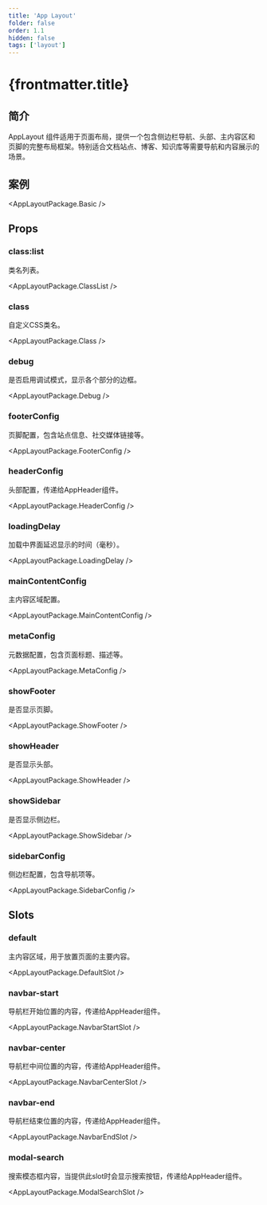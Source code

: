 ```yaml
---
title: 'App Layout'
folder: false
order: 1.1
hidden: false
tags: ['layout']
---
```



# {frontmatter.title}

## 简介

AppLayout 组件适用于页面布局，提供一个包含侧边栏导航、头部、主内容区和页脚的完整布局框架。特别适合文档站点、博客、知识库等需要导航和内容展示的场景。

## 案例

<AppLayoutPackage.Basic />

## Props

### class:list

类名列表。

<AppLayoutPackage.ClassList />

### class

自定义CSS类名。

<AppLayoutPackage.Class />

### debug

是否启用调试模式，显示各个部分的边框。

<AppLayoutPackage.Debug />

### footerConfig

页脚配置，包含站点信息、社交媒体链接等。

<AppLayoutPackage.FooterConfig />

### headerConfig

头部配置，传递给AppHeader组件。

<AppLayoutPackage.HeaderConfig />

### loadingDelay

加载中界面延迟显示的时间（毫秒）。

<AppLayoutPackage.LoadingDelay />

### mainContentConfig

主内容区域配置。

<AppLayoutPackage.MainContentConfig />

### metaConfig

元数据配置，包含页面标题、描述等。

<AppLayoutPackage.MetaConfig />

### showFooter

是否显示页脚。

<AppLayoutPackage.ShowFooter />

### showHeader

是否显示头部。

<AppLayoutPackage.ShowHeader />

### showSidebar

是否显示侧边栏。

<AppLayoutPackage.ShowSidebar />

### sidebarConfig

侧边栏配置，包含导航项等。

<AppLayoutPackage.SidebarConfig />

## Slots

### default

主内容区域，用于放置页面的主要内容。

<AppLayoutPackage.DefaultSlot />

### navbar-start

导航栏开始位置的内容，传递给AppHeader组件。

<AppLayoutPackage.NavbarStartSlot />

### navbar-center

导航栏中间位置的内容，传递给AppHeader组件。

<AppLayoutPackage.NavbarCenterSlot />

### navbar-end

导航栏结束位置的内容，传递给AppHeader组件。

<AppLayoutPackage.NavbarEndSlot />

### modal-search

搜索模态框内容，当提供此slot时会显示搜索按钮，传递给AppHeader组件。

<AppLayoutPackage.ModalSearchSlot />
